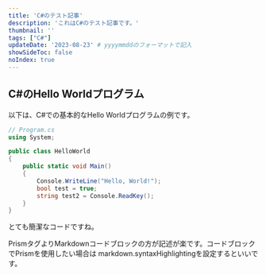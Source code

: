 ```yaml
---
title: 'C#のテスト記事'
description: 'これはC#のテスト記事です。'
thumbnail: ''
tags: ["C#"]
updateDate: '2023-08-23' # yyyymmddのフォーマットで記入
showSideToc: false
noIndex: true
---
```


<TOC headings={getHeadings()} />

## C#のHello Worldプログラム

以下は、C#での基本的なHello Worldプログラムの例です。

```csharp
// Program.cs
using System;

public class HelloWorld
{
    public static void Main()
    {
        Console.WriteLine("Hello, World!");
        bool test = true;
        string test2 = Console.ReadKey();
    }
}
```



とても簡潔なコードですね。


PrismタグよりMarkdownコードブロックの方が記述が楽です。コードブロックでPrismを使用したい場合は
markdown.syntaxHighlightingを設定するといいです。